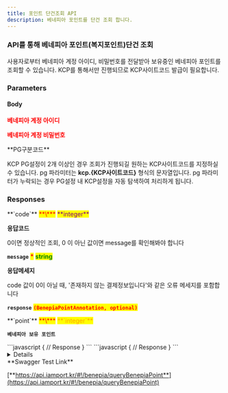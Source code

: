 ```yaml
---
title: 포인트 단건조회 API
description: 베네피아 포인트를 단건 조회 합니다.
---
```





### API를 통해 베네피아 포인트(복지포인트)단건 조회

<Swagger method="post" path="/benepia/point" baseUrl="https://api.iamport.kr" summary="베네피아 포인트(복지포인트)단건 조회">
<SwaggerDescription>
사용자로부터 베네피아 계정 아이디, 비밀번호를 전달받아 보유중인 베네피아 포인트를 조회할 수 있습니다. KCP를 통해서만 진행되므로 KCP사이트코드 발급이 필요합니다.

</SwaggerDescription>

### Parameters

#### Body

<SwaggerParameter name="benepia_user" type="String" required="true">
<mark style="color:red;">

**베네피아 계정 아이디**

</mark>

</SwaggerParameter>
<SwaggerParameter name="benepia_password" type="String" required="true">
<mark style="color:red;">

**베네피아 계정 비밀번호**

</mark>

</SwaggerParameter>
<SwaggerParameter name="pg" type="String">
**PG구분코드**

KCP PG설정이 2개 이상인 경우 조회가 진행되길 원하는 KCP사이트코드를 지정하실 수 있습니다. pg 파라미터는 **kcp.\{KCP사이트코드}** 형식의 문자열입니다. pg 파라미터가 누락되는 경우 PG설정 내 KCP설정을 자동 탐색하여 처리하게 됩니다.

</SwaggerParameter>


### Responses

<SwaggerResponse status="200: OK" description="성공">
<Tabs>
<Tab title="BenepiaPointResponse">
**`code`** <mark style="color:red;">**\***</mark> <mark style="color:purple;">**integer**</mark>

**응답코드**

0이면 정상적인 조회, 0 이 아닌 값이면 message를 확인해봐야 합니다



**`message`** <mark style="color:red;">**\***</mark> <mark style="color:green;">**string**</mark>

**응답메세지**

code 값이 0이 아닐 때, '존재하지 않는 결제정보입니다'와 같은 오류 메세지를 포함합니다



**`response`** <mark style="color:red;">**`(BenepiaPointAnnotation, optional)`**</mark>

</Tab>
</Tabs>

<Tabs>
<Tab title="BenepiaPointAnnotation">
**`point`** <mark style="color:red;">**\***</mark> <mark style="color:orange;">**`integer`**</mark>

**`베네피아 보유 포인트`**

</Tab>
</Tabs>

</SwaggerResponse>

<SwaggerResponse status="401: Unauthorized" description="인증 Token이 전달되지 않았거나 유효하지 않은 경우">
```javascript
{
    // Response
}
```

</SwaggerResponse>

<SwaggerResponse status="500: Internal Server Error" description="베네피아 포인트 조회 실패">
```javascript
{
    // Response
}
```

</SwaggerResponse>

</Swagger>

<Details>
<p slot="summary">Response Model Schema</p>

```
{
  "code": 0,
  "message": "string",
  "response": {
    "point": 0
  }
}
```

</Details>

<Hint style="success">
**Swagger Test Link**

[**https://api.iamport.kr/#!/benepia/queryBenepiaPoint**](https://api.iamport.kr/#!/benepia/queryBenepiaPoint)
</Hint>

